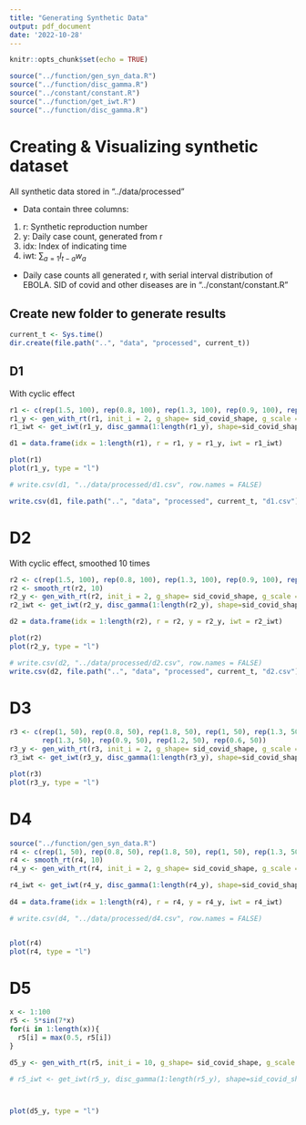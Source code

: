 ```yaml
---
title: "Generating Synthetic Data"
output: pdf_document
date: '2022-10-28'
---
```


```r
knitr::opts_chunk$set(echo = TRUE)
```




```r
source("../function/gen_syn_data.R")
source("../function/disc_gamma.R")
source("../constant/constant.R")
source("../function/get_iwt.R")
source("../function/disc_gamma.R")
```


# Creating & Visualizing synthetic dataset

All synthetic data stored in "../data/processed"

- Data contain three columns:

1. r: Synthetic reproduction number
2. y: Daily case count, generated from r
3. idx: Index of indicating time 
4. iwt: $\sum_{a=1}I_{t-a}w_a$

- Daily case counts all generated r, with serial interval distribution of EBOLA. SID of covid and other diseases are in "../constant/constant.R"



## Create new folder to generate results

```r
current_t <- Sys.time()
dir.create(file.path("..", "data", "processed", current_t))

```

## D1

With cyclic effect

```r
r1 <- c(rep(1.5, 100), rep(0.8, 100), rep(1.3, 100), rep(0.9, 100), rep(1, 100))
r1_y <- gen_with_rt(r1, init_i = 2, g_shape= sid_covid_shape, g_scale = sid_covid_scale, cyc_amp = 0)
r1_iwt <- get_iwt(r1_y, disc_gamma(1:length(r1_y), shape=sid_covid_shape, scale=sid_covid_scale))

d1 = data.frame(idx = 1:length(r1), r = r1, y = r1_y, iwt = r1_iwt)

plot(r1)
plot(r1_y, type = "l")

# write.csv(d1, "../data/processed/d1.csv", row.names = FALSE)

write.csv(d1, file.path("..", "data", "processed", current_t, "d1.csv"), row.names = FALSE)
```

# D2

With cyclic effect, smoothed 10 times

```r
r2 <- c(rep(1.5, 100), rep(0.8, 100), rep(1.3, 100), rep(0.9, 100), rep(1, 100))
r2 <- smooth_rt(r2, 10)
r2_y <- gen_with_rt(r2, init_i = 2, g_shape= sid_covid_shape, g_scale = sid_covid_scale, cyc_amp = 0)
r2_iwt <- get_iwt(r2_y, disc_gamma(1:length(r2_y), shape=sid_covid_shape, scale=sid_covid_scale))

d2 = data.frame(idx = 1:length(r2), r = r2, y = r2_y, iwt = r2_iwt)

plot(r2)
plot(r2_y, type = "l")

# write.csv(d2, "../data/processed/d2.csv", row.names = FALSE)
write.csv(d2, file.path("..", "data", "processed", current_t, "d2.csv"), row.names = FALSE)
```


# D3
```r
r3 <- c(rep(1, 50), rep(0.8, 50), rep(1.8, 50), rep(1, 50), rep(1.3, 50), rep(0.8, 50),
        rep(1.3, 50), rep(0.9, 50), rep(1.2, 50), rep(0.6, 50))
r3_y <- gen_with_rt(r3, init_i = 2, g_shape= sid_covid_shape, g_scale = sid_covid_scale, cyc_amp = 5)
r3_iwt <- get_iwt(r3_y, disc_gamma(1:length(r3_y), shape=sid_covid_shape, scale=sid_covid_scale))

plot(r3)
plot(r3_y, type = "l")
```


# D4
```r
source("../function/gen_syn_data.R")
r4 <- c(rep(1, 50), rep(0.8, 50), rep(1.8, 50), rep(1, 50), rep(1.3, 50), rep(0.8, 50), rep(1.3, 50), rep(0.9, 50), rep(1.2, 50), rep(0.6, 50))
r4 <- smooth_rt(r4, 10)
r4_y <- gen_with_rt(r4, init_i = 2, g_shape= sid_covid_shape, g_scale = sid_covid_scale, cyc_amp = 5)

r4_iwt <- get_iwt(r4_y, disc_gamma(1:length(r4_y), shape=sid_covid_shape, scale=sid_covid_scale))
 
d4 = data.frame(idx = 1:length(r4), r = r4, y = r4_y, iwt = r4_iwt)

# write.csv(d4, "../data/processed/d4.csv", row.names = FALSE)


plot(r4)
plot(r4, type = "l")
```






# D5

```r
x <- 1:100
r5 <- 5*sin(7*x)
for(i in 1:length(x)){
  r5[i] = max(0.5, r5[i])
}

d5_y <- gen_with_rt(r5, init_i = 10, g_shape= sid_covid_shape, g_scale = sid_covid_scale, cyc_amp = 0)

# r5_iwt <- get_iwt(r5_y, disc_gamma(1:length(r5_y), shape=sid_covid_shape, scale=sid_covid_scale))



plot(d5_y, type = "l")


```